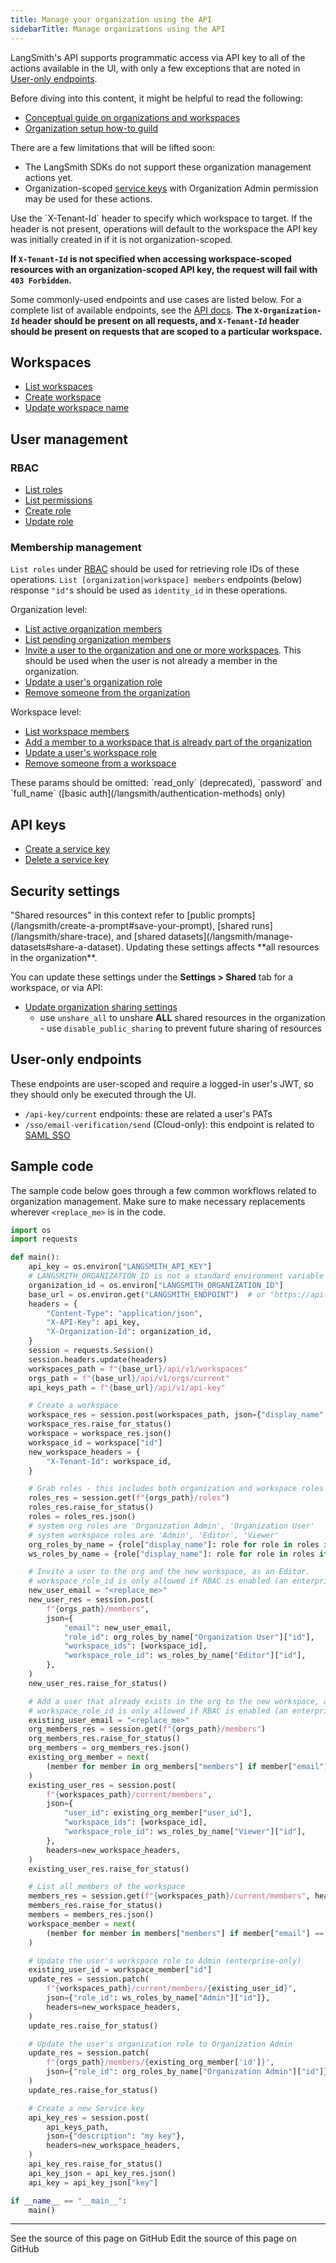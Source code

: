 ```yaml
---
title: Manage your organization using the API
sidebarTitle: Manage organizations using the API
---
```


LangSmith's API supports programmatic access via API key to all of the actions available in the UI, with only a few exceptions that are noted in [User-only endpoints](#user-only-endpoints).

<Check>
Before diving into this content, it might be helpful to read the following:

* [Conceptual guide on organizations and workspaces](/langsmith/administration-overview)
* [Organization setup how-to guild](/langsmith/set-up-a-workspace#set-up-an-organization)
</Check>

<Note>
There are a few limitations that will be lifted soon:

* The LangSmith SDKs do not support these organization management actions yet.
* Organization-scoped [service keys](/langsmith/administration-overview#service-keys) with Organization Admin permission may be used for these actions.
</Note>

<Warning>
Use the `X-Tenant-Id` header to specify which workspace to target. If the header is not present, operations will default to the workspace the API key was initially created in if it is not organization-scoped.

**If `X-Tenant-Id` is not specified when accessing workspace-scoped resources with an organization-scoped API key, the request will fail with `403 Forbidden`.**
</Warning>

Some commonly-used endpoints and use cases are listed below. For a complete list of available endpoints, see the [API docs](https://api.smith.langchain.com/redoc). **The `X-Organization-Id` header should be present on all requests, and `X-Tenant-Id` header should be present on requests that are scoped to a particular workspace.**

## Workspaces

* [List workspaces](https://api.smith.langchain.com/redoc#tag/workspaces/operation/list_workspaces_api_v1_workspaces_get)
* [Create workspace](https://api.smith.langchain.com/redoc#tag/workspaces/operation/create_workspace_api_v1_workspaces_post)
* [Update workspace name](https://api.smith.langchain.com/redoc#tag/workspaces/operation/patch_workspace_api_v1_workspaces__workspace_id__patch)

## User management

### RBAC

* [List roles](https://api.smith.langchain.com/redoc#tag/orgs/operation/list_organization_roles_api_v1_orgs_current_roles_get)
* [List permissions](https://api.smith.langchain.com/redoc#tag/orgs/operation/update_organization_roles_api_v1_orgs_current_roles__role_id__patch)
* [Create role](https://api.smith.langchain.com/redoc#tag/orgs/operation/create_organization_roles_api_v1_orgs_current_roles_post)
* [Update role](https://api.smith.langchain.com/redoc#tag/orgs/operation/update_organization_roles_api_v1_orgs_current_roles__role_id__patch)

### Membership management

`List roles` under [RBAC](#rbac) should be used for retrieving role IDs of these operations. `List [organization|workspace] members` endpoints (below) response `"id"`s should be used as `identity_id` in these operations.

Organization level:

* [List active organization members](https://api.smith.langchain.com/redoc#tag/orgs/operation/get_current_active_org_members_api_v1_orgs_current_members_active_get)
* [List pending organization members](https://api.smith.langchain.com/redoc#tag/orgs/operation/get_current_pending_org_members_api_v1_orgs_current_members_pending_get)
* [Invite a user to the organization and one or more workspaces](https://api.smith.langchain.com/redoc#tag/orgs/operation/add_members_to_current_org_batch_api_v1_orgs_current_members_batch_post). This should be used when the user is not already a member in the organization.
* [Update a user's organization role](https://api.smith.langchain.com/redoc#tag/workspaces/operation/add_member_to_current_workspace_api_v1_workspaces_current_members_post)
* [Remove someone from the organization](https://api.smith.langchain.com/redoc#tag/orgs/operation/remove_member_from_current_org_api_v1_orgs_current_members__identity_id__delete)

Workspace level:

* [List workspace members](https://api.smith.langchain.com/redoc#tag/workspaces/operation/get_current_workspace_members_api_v1_workspaces_current_members_get)
* [Add a member to a workspace that is already part of the organization](https://api.smith.langchain.com/redoc#tag/workspaces/operation/add_member_to_current_workspace_api_v1_workspaces_current_members_post)
* [Update a user's workspace role](https://api.smith.langchain.com/redoc#tag/workspaces/operation/add_member_to_current_workspace_api_v1_workspaces_current_members_post)
* [Remove someone from a workspace](https://api.smith.langchain.com/redoc#tag/workspaces/operation/delete_current_workspace_member_api_v1_workspaces_current_members__identity_id__delete)

<Note>
These params should be omitted: `read_only` (deprecated), `password` and `full_name` ([basic auth](/langsmith/authentication-methods) only)
</Note>

## API keys

* [Create a service key](https://api.smith.langchain.com/redoc#tag/api-key/operation/generate_api_key_api_v1_api_key_post)
* [Delete a service key](https://api.smith.langchain.com/redoc#tag/api-key/operation/delete_api_key_api_v1_api_key__api_key_id__delete)

## Security settings

<Note>
"Shared resources" in this context refer to [public prompts](/langsmith/create-a-prompt#save-your-prompt), [shared runs](/langsmith/share-trace), and [shared datasets](/langsmith/manage-datasets#share-a-dataset).
</Note>

<Warning>
Updating these settings affects **all resources in the organization**.
</Warning>

You can update these settings under the **Settings > Shared** tab for a workspace, or via API:
* [Update organization sharing settings](https://api.smith.langchain.com/redoc#tag/orgs/operation/update_current_organization_info_api_v1_orgs_current_info_patch)
  * use `unshare_all` to unshare **ALL** shared resources in the organization - use `disable_public_sharing` to prevent future sharing of resources

## User-only endpoints

These endpoints are user-scoped and require a logged-in user's JWT, so they should only be executed through the UI.

* `/api-key/current` endpoints: these are related a user's PATs
* `/sso/email-verification/send` (Cloud-only): this endpoint is related to [SAML SSO](/langsmith/user-management)

## Sample code

The sample code below goes through a few common workflows related to organization management. Make sure to make necessary replacements wherever `<replace_me>` is in the code.

```python
import os
import requests

def main():
    api_key = os.environ["LANGSMITH_API_KEY"]
    # LANGSMITH_ORGANIZATION_ID is not a standard environment variable in the SDK, just used for this example
    organization_id = os.environ["LANGSMITH_ORGANIZATION_ID"]
    base_url = os.environ.get("LANGSMITH_ENDPOINT")  # or "https://api.smith.langchain.com". Update appropriately for self-hosted installations or the EU region
    headers = {
        "Content-Type": "application/json",
        "X-API-Key": api_key,
        "X-Organization-Id": organization_id,
    }
    session = requests.Session()
    session.headers.update(headers)
    workspaces_path = f"{base_url}/api/v1/workspaces"
    orgs_path = f"{base_url}/api/v1/orgs/current"
    api_keys_path = f"{base_url}/api/v1/api-key"

    # Create a workspace
    workspace_res = session.post(workspaces_path, json={"display_name": "My Workspace"})
    workspace_res.raise_for_status()
    workspace = workspace_res.json()
    workspace_id = workspace["id"]
    new_workspace_headers = {
        "X-Tenant-Id": workspace_id,
    }

    # Grab roles - this includes both organization and workspace roles
    roles_res = session.get(f"{orgs_path}/roles")
    roles_res.raise_for_status()
    roles = roles_res.json()
    # system org roles are 'Organization Admin', 'Organization User'
    # system workspace roles are 'Admin', 'Editor', 'Viewer'
    org_roles_by_name = {role["display_name"]: role for role in roles if role["access_scope"] == "organization"}
    ws_roles_by_name = {role["display_name"]: role for role in roles if role["access_scope"] == "workspace"}

    # Invite a user to the org and the new workspace, as an Editor.
    # workspace_role_id is only allowed if RBAC is enabled (an enterprise feature).
    new_user_email = "<replace_me>"
    new_user_res = session.post(
        f"{orgs_path}/members",
        json={
            "email": new_user_email,
            "role_id": org_roles_by_name["Organization User"]["id"],
            "workspace_ids": [workspace_id],
            "workspace_role_id": ws_roles_by_name["Editor"]["id"],
        },
    )
    new_user_res.raise_for_status()

    # Add a user that already exists in the org to the new workspace, as a Viewer.
    # workspace_role_id is only allowed if RBAC is enabled (an enterprise feature).
    existing_user_email = "<replace_me>"
    org_members_res = session.get(f"{orgs_path}/members")
    org_members_res.raise_for_status()
    org_members = org_members_res.json()
    existing_org_member = next(
        (member for member in org_members["members"] if member["email"] == existing_user_email), None
    )
    existing_user_res = session.post(
        f"{workspaces_path}/current/members",
        json={
            "user_id": existing_org_member["user_id"],
            "workspace_ids": [workspace_id],
            "workspace_role_id": ws_roles_by_name["Viewer"]["id"],
        },
        headers=new_workspace_headers,
    )
    existing_user_res.raise_for_status()

    # List all members of the workspace
    members_res = session.get(f"{workspaces_path}/current/members", headers=new_workspace_headers)
    members_res.raise_for_status()
    members = members_res.json()
    workspace_member = next(
        (member for member in members["members"] if member["email"] == existing_user_email), None
    )

    # Update the user's workspace role to Admin (enterprise-only)
    existing_user_id = workspace_member["id"]
    update_res = session.patch(
        f"{workspaces_path}/current/members/{existing_user_id}",
        json={"role_id": ws_roles_by_name["Admin"]["id"]},
        headers=new_workspace_headers,
    )
    update_res.raise_for_status()

    # Update the user's organization role to Organization Admin
    update_res = session.patch(
        f"{orgs_path}/members/{existing_org_member['id']}",
        json={"role_id": org_roles_by_name["Organization Admin"]["id"]},
    )
    update_res.raise_for_status()

    # Create a new Service key
    api_key_res = session.post(
        api_keys_path,
        json={"description": "my key"},
        headers=new_workspace_headers,
    )
    api_key_res.raise_for_status()
    api_key_json = api_key_res.json()
    api_key = api_key_json["key"]

if __name__ == "__main__":
    main()
```

---

<CardGroup cols={2}>
  <Card title="View Source" icon="eye" href="https://github.com/langchain-ai/docs/blob/main/src/langsmith/manage-organization-by-api.mdx">
    See the source of this page on GitHub
  </Card>
  <Card title="Edit Source" icon="pen-to-square" href="https://github.com/langchain-ai/docs/edit/main/src/langsmith/manage-organization-by-api.mdx">
    Edit the source of this page on GitHub
  </Card>
</CardGroup>

